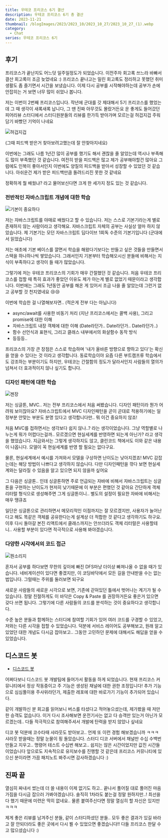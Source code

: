 ```yaml
---
title: 우테코 프리코스 6기 결산
description: 우테코 프리코스 6기 총 결산
date: 2023-11-21
thumbnail: /blogImages/2023/2023_10/2023_10_27/2023_10_27_(1).webp
category:
  - Chat
series: 우테코 프리코스 6기
---
```


## 후기

프리코스가 끝난지도 어느덧 일주일정도가 되었습니다. 이전주차 회고록 쓰느라 바빠서 결산 회고록이 조금 늦었네요 :)
프리코스 끝나고는 밀린 회고록도 정리하고 못했던 취미생활도 좀 즐기면서 시간을 보냈습니다. 이제 다시 공부를 시작해야하는데 공부가 손에 안잡히는 거 보면 너무 많이 쉬었나 봅니다.

저는 이번이 2번째 프리코스입니다. 작년에 군대를 갓 제대해서 5기 프리코스를 했었는데 그 때 생각이 새록새록 납니다, 그 땐 진짜 아무것도 몰랐거든요
운 좋게도 들어갔던 피어리뷰 스터디에서 스터디원분들의 리뷰를 한가득 받아가며 모르는걸 허겁지겁 주워담기 바빴던 기억이 나네요

![허겁지겁](</blogImages/2023/2023_11/2023_11_21/2023_11_21_(1).webp>)

(그때 피드백 받은거 찾아보려고했는데 잘 안찾아지네요)

이번에는 그래도 나름 1년간 많이 공부를 했기도 해서 괜찮을 줄 알았는데 역시나 부족해도 많이 부족했던 것 같습니다. 여전히 받을 피드백은 많고 제가 공부해야할건 많아요
그럼에도 인복이 좋아서인지 이번에도 양질의 피드백을 받아서 성장할 수 있었던 것 같습니다. 아쉬운건 제가 받은 피드백만큼 돌려드리진 못한 것 같네요

정확하게 뭘 배웠냐? 라고 물어보신다면 크게 한 세가지 정도 있는 것 같습니다.

### 전반적인 자바스크립트 개념에 대한 학습

![기본이 중요하다](</blogImages/2023/2023_11/2023_11_21/2023_11_21_(2).webp>)

저는 자바스크립트를 야매로 배웠다고 할 수 있습니다. 저는 스스로 기본기라는게 별로 존재하지 않는 사람이라고 생각해요.
자바스크립트 자체의 공부는 사실상 얼마 하지 않았습니다. 제 기본기는 모던 자바스크립트 딥다이브 1회독 수준의 기본기입니다 (군대에서 읽었습니다)

저는 애초에 기본 베이스를 깔면서 학습을 해왔다기보다는 만들고 싶은 것들을 만들면서 스택을 하나하나씩 쌓았습니다.
그래서인지 기본부터 학습해오시신 분들에 비해서는 지식이 부족하다고 생각이 들 때가 많았습니다.

그렇기에 저는 우테코 프리코스의 기회가 매우 간절했던 것 같습니다. 처음 우테코 프리코스를 접할 때 특히 효과가 좋았던 이유도 제가 아는게 별로 없었기 때문이라고 생각합니다.
이번에는 그래도 1년동안 공부를 해온 게 있어서 조금 나을 줄 알았는데 그런거 없고 공부할 것 천지였네요 😢😢

이번에 학습한 걸 나열해보자면.. (적은게 전부 다는 아닙니다)

- async/await를 사용한 비동기 처리 (지난 프리코스에서는 콜백 사용), 그리고 promise에 대한 이해
- 자바스크립트 내장 객체에 대한 이해 (Date라던가.. Date라던가.. Date라던가..)
- 함수 선언식과 표현식, 그리고 클래스 내부에서의 화살함수 동작 방식
- 등등등..

프리코스의 가장 큰 장점은 스스로 학습하며 '내가 올바른 방향으로 향하고 있다'는 확신을 얻을 수 있다는 것 이라고 생각합니다.
동료학습이야 요즘 다른 부트캠프류 학습에서도 강조하는 부분이기도 하지만, 우테코는 간절함의 정도가 달라서인지 사람들의 열의가 넘쳐서 더 효과적이지 않나 싶기도 합니다.

### 디자인 패턴에 대한 학습

![젠장](</blogImages/2023/2023_11/2023_11_21/2023_11_21_(3).webp>)

저는 싱글톤, MVC.. 저는 전부 프리코스에서 처음 써봤습니다. 디자인 패턴이라 뭔가 어려워 보이잖아요?
자바스크립트에서 MVC 디자인패턴을 곧이 곧대로 적용하기에는 일정부분 안맞는 부분도 분명 있다고 생각합니다만.. 뭐 이건 중요하지 않죠!

처음 MVC를 접하면서는 생각보다 쉽지 않나..? 라는 생각이었습니다. 그냥 역할별로 나누는게 뭐가 어렵다는걸까.. 모르겠으면 현실세계를 반영하면 되는게 아닌가? 라고 생각을 했었습니다.
지금와서는 그렇게 생각하지도 않고, 클린코드 책에서도 이와 같은 내용이 나옵니다. 모델이 꼭 현실세계를 반영 할 필요는 없다구요.

물론, 현실세계에서 예시를 가져와서 모델을 구상하면 난이도는 낮아지겠죠! MVC 감잡는데는 해당 방법이 나쁘다고 생각하지 않습니다.
다만 디자인패턴을 깎다 보면 현실세계와는 달라질 수 있음을 알고 있으면 되지 않을까 싶어요

그 다음은 싱글톤.. 인데 싱글톤하면 주로 언급되는 자바에 비해서 자바스크립트는 싱글톤을 구현하는 난이도가 현저히 낮기때문에 이 부분은 편했던 것 같아요
간단하게 객체 리터럴 형식으로 생성해주면 그게 싱글톤이니.. 별도의 설정이 필요한 자바에 비해서는 매우 땡큐죠

일단은 싱글톤으로 관리하면서 메모리적인 이점까지는 잘 모르겠지만, 사용자가 늘어난다고 해도 똑같은 객체를 공유한다는게 설계상 더 적합한 것 같다고 생각하기도 하구요.
이후 다시 돌아갈 본진 리액트에서 클래스까지는 안쓰더라도 객체 리터럴은 사용할테니.. 사용할 부분이 있다면 적극적으로 사용해 봐야겠습니다.

### 다양한 시각에서의 코드 접근

![뭔소리지](</blogImages/2023/2023_11/2023_11_21/2023_11_21_(4).webp>)

혼자서 공부를 하다보면 무한의 깊이에 빠진 DFS마냥 더이상 빠져나올 수 없을 때가 있습니다.
네비게이션이 있다면 좋겠지만, 이 코딩바닥에서 모든 길을 안내받을 수는 없는 법입니다. 그럴때는 주위를 둘러보면 되구요

새로운 사람들의 새로운 시각으로 보면, 기존에 갇혀있던 틀에서 벗어나는 계기가 될 수 있습니다. 정말 친절하게도 이 바닥은 Copy & Paste 를 권장하거든요
좋은거 있으면 갖다 쓰면 됩니다. 그렇기에 다른 사람들의 코드를 분석하는 것이 중요하다고 생각합니다.

수준 높은 분들과 함께하는 스터디에 참여할 기회가 있어 여러 코드를 구경할 수 있었고, 저와는 다른 시각을 접할 수 있었습니다.
덕분에 서비스 레이어도 공부해보고, 원래 알고 있었던 대한 개념도 다시금 잡아보고.. 그동안 고민하던 문제에 대해서도 해답을 얻을 수 있었습니다.

## 디스코드 봇

- [디스코드 봇](https://github.com/woowacourse-bot/discord-bot)

어쩌다보니 디스코드 봇 개발팀에 들어가서 활동을 하게 되었습니다. 현재 프리코스 커뮤니티에서 정상 작동중이고 주 기능은 생성된 채널에 대한 권한 조정입니다!
추가 기능으로 심심풀이용 주사위라던가, 제출한 레포에 대한 바로가기 기능이 추가되어 있습니다.

같이 개발하신 분 회고를 읽어보니 버스를 타셨다고 적어놓으셨는데, 제가봤을 때 저만한 승객도 없습니다.
이거 다시 조사해보면 운전기사는 없고 다 승객만 있는거 아닌가 모르겠는데.. 다들 적극적으로 참여해주셔서 개발에 탄력을 받지 않았나 싶네요

디코 봇 덕분에 코수타때 샤라웃도 받아보고.. 언제 또 이런 경험 해보겠습니까 ㅋㅋㅋ 샤라웃 받을때는 정말 눈물이 핑 돌았습니다.
스터디 디코 서버에서 채널만 수십 수백번 만들고 지우고.. 명령어 테스트 수십번 해보고.. 쉽지는 않은 시간이었지만 값진 시간들이었습니다
앞으로도 지속적으로 유지보수를 진행할 것 같은데 프리코스 커뮤니티에 있으신 분이라면 가끔 패치노트 봐주시면 감사하겠습니다 :)

## 진짜 끝

열심히 짜내서 썼는데 더 쓸 내용이 이제 없기도 하고.. 끝나서 풀어질 대로 풀어진 마음가짐을 다시금 잡으러 가봐야겠습니다.
솔직히 1차라도 붙는걸 정말 원하지만..! 최선을 다 했기 때문에 미련은 딱히 없네요.. 물론 붙여주신다면 정말 열심히 할 자신은 있지만 ㅋㅋㅋ

제게 좋은 리뷰를 남겨주신 분들, 같이 스터디하셨던 분들.. 모두 좋은 결과가 있길 바라고 잘 안되더라도 좋은 곳에서 다시 뵐 수 있었으면 좋겠습니다!!
다들 프리코스 한달 수고 많으셨습니다 :)
